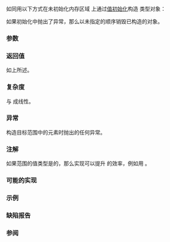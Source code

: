 {{cpp/ranges/title|uninitialized_value_construct_n}}
{{cpp/memory/navbar}}
{{dcl begin}}
{{dcl header|memory}}
{{dcl h|调用签名}}
{{dcla|since=c++20|constexpr=c++26|
template&lt; no-throw-forward-iterator I &gt;
    requires std::default_initializable&lt;std::iter_value_t&lt;I&gt;&gt;
I uninitialized_value_construct_n( I first,
                                   std::iter_difference_t&lt;I&gt; count );
}}
{{dcl end}}

如同用以下方式在未初始化内存区域 {{counted range|first|count}} 上通过[[cpp/language/value initialization|值初始化]]构造 {{c/core|std::iter_value_t&lt;I&gt;}} 类型对象：
{{c multi|
return ranges::uninitialized_value_construct(std::counted_iterator(first, count),|
                                             std::default_sentinel).base();
}}

如果初始化中抛出了异常，那么以未指定的顺序销毁已构造的对象。

{{cpp/ranges/niebloid}}

===参数===
{{par begin}}
{{par|first|要初始化的元素范围的起始}}
{{par|count|要构造的元素数}}
{{par end}}

===返回值===
如上所述。

===复杂度===
与 {{c|count}} 成线性。

===异常===
构造目标范围中的元素时抛出的任何异常。

===注解===
如果范围的值类型是{{named req|CopyAssignable}}的{{named req|TrivialType}}，那么实现可以提升 {{tt|ranges::uninitialized_value_construct_n}} 的效率，例如用 {{lc|ranges::fill}}。

{{feature test macro|__cpp_lib_raw_memory_algorithms|std=C++26|value=202411L|{{c/core|constexpr}} 的[[cpp/memory#未初始化内存算法|特化内存算法]]}}

===可能的实现===
{{eq fun|1=
struct uninitialized_value_construct_n_fn
{
    template&lt;no-throw-forward-iterator I&gt;
        requires std::default_initializable&lt;std::iter_value_t&lt;I&gt;&gt;
    constexpr I operator()(I first, std::iter_difference_t&lt;I&gt; count) const
    {
        auto iter = std::counted_iterator(first, count);
        return ranges::uninitialized_value_construct(iter, std::default_sentinel).base();
    }
};

inline constexpr uninitialized_value_construct_n_fn uninitialized_value_construct_n{};
}}

===示例===
{{example
|code=
#include &lt;iostream&gt;
#include &lt;memory&gt;
#include &lt;string&gt;

int main()
{
    struct S { std::string m{"█▓▒░ █▓▒░ █▓▒░ "}; };
    
    constexpr int n{4};
    alignas(alignof(S)) char out[n * sizeof(S)];
    
    try
    {
        auto first{reinterpret_cast&lt;S*&gt;(out)};
        auto last = std::ranges::uninitialized_value_construct_n(first, n);
        
        auto count{1};
        for (auto it{first}; it != last; ++it)
            std::cout &lt;&lt; count++ &lt;&lt; ' ' &lt;&lt; it-&gt;m &lt;&lt; '\n';
        
        std::ranges::destroy(first, last);
    }
    catch (...)
    {
        std::cout &lt;&lt; "异常！\n";
    }
    
    // 对于标量类型，uninitialized_value_construct_n 零初始化给定的未初始化内存区域。
    int v[]{1, 2, 3, 4, 5, 6, 7, 8};
    std::cout &lt;&lt; ' ';
    for (const int i : v)
        std::cout &lt;&lt; i &lt;&lt; ' ';
    std::cout &lt;&lt; "\n ";
    std::ranges::uninitialized_value_construct_n(std::begin(v), std::size(v));
    for (const int i : v)
        std::cout &lt;&lt; i &lt;&lt; ' ';
    std::cout &lt;&lt; '\n';
}
|output=
1 █▓▒░ █▓▒░ █▓▒░ 
2 █▓▒░ █▓▒░ █▓▒░ 
3 █▓▒░ █▓▒░ █▓▒░ 
4 █▓▒░ █▓▒░ █▓▒░
1 2 3 4 5 6 7 8
0 0 0 0 0 0 0 0
}}

===缺陷报告===
{{dr list begin}}
{{dr list item|wg=lwg|dr=3870|std=C++20|before=此算法可能在 {{c/core|const}} 存储上创建对象|after=保持禁止}}
{{dr list end}}

===参阅===
{{dsc begin}}
{{dsc inc|cpp/memory/ranges/dsc uninitialized_value_construct}}
{{dsc inc|cpp/memory/ranges/dsc uninitialized_default_construct}}
{{dsc inc|cpp/memory/ranges/dsc uninitialized_default_construct_n}}
{{dsc inc|cpp/memory/dsc uninitialized_value_construct_n}}
{{dsc end}}

{{langlinks|de|en|es|fr|it|ja|pt|ru}}